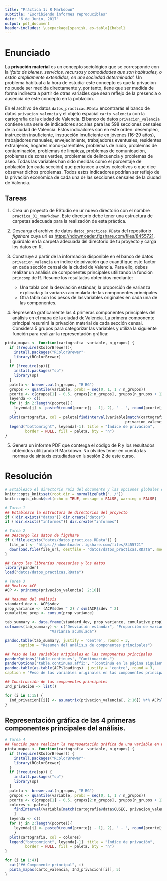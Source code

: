 ```yaml
---
title: "Práctica 1: R Markdown"
subtitle: "Escribiendo informes reproducibles"
date: "6 de Junio, 2017"
output: pdf_document
header-includes: \usepackage[spanish, es-tabla]{babel}
---
```


# Enunciado

La **privación material** es un concepto sociológico que se corresponde con la *'falta de bienes, servicios, recursos y comodidades que son habituales, o están ampliamente extendidos, en una sociedad determinada'.* Un problema habitual a la hora de estudiar este concepto es que la privación no puede ser medida directamente y, por tanto, tiene que ser medida de forma indirecta a partir de otras variables que sean reflejo de la presencia o ausencia de este concepto en la población.

En el archivo de datos `datos_practicas.RData` encontrarás el banco de datos `privacion_valencia` y el objeto espacial `carto_valencia` con la cartografía de la ciudad de Valencia. El banco de datos `privacion_valencia` contiene una serie de indicadores sociales para las 598 secciones censales de la ciudad de Valencia. Estos indicadores son en este orden: desempleo, instrucción insuficiente, instrucción insuficiente en jóvenes (16-29 años), trabajadores manuales, envejecimiento, trabajadores eventuales, residentes extranjeros, hogares mono-parentales, problemas de ruido, problemas de contaminación, problemas de limpieza, problemas de comunicación, problemas de zonas verdes, problemas de delincuencia y problemas de aseo. Todas las variables han sido medidas como el porcentaje de población (en cada sección) que pertenece a estos colectivos o que dice observar dichos problemas. Todos estos indicadores podrían ser reflejo de la privación económica de cada una de las secciones censales de la ciudad de Valencia.

## Tareas

1. Crea un proyecto de RStudio en un nuevo directorio con el nombre `practica_01_rmarkdown`. Este directorio debe tener una estructura de carpetas adecuada para la realización de esta práctica.

2. Descarga el archivo de datos `datos_practicas.RData` del repositorio *figshare* cuya url es [https://ndownloader.figshare.com/files/8455721](https://ndownloader.figshare.com/files/8455721), guárdalo en la carpeta adecuada del directorio de tu proyecto y carga los datos en R.

3. Construye a partir de la información disponible en el banco de datos `privacion_valencia` un índice de privación que cuantifique este factor en cada sección censal de la ciudad de Valencia. Para ello, debes realizar un análisis de componentes principales utilizando la función `princomp` de R. Resume los resultados obtenidos mediante:
    - Una tabla con la desviación estándar, la proporción de varianza explicada y la varianza acumulada de las componentes principales.
    - Otra tabla con los pesos de las variables originales en cada una de las componentes.

4. Representa gráficamente las 4 primeras componentes principales del análisis en el mapa de la ciudad de Valencia. La primera componente principal resumirá la privación material de cada sección censal. Considera 5 grupos para categorizar las variables y utiliza la siguiente función para realizar la representación gráfica:

```r
pinta_mapas <- function(cartografia, variable, n_grupos) {
  if (!require(RColorBrewer)){
    install.packages("RColorBrewer")
    library(RColorBrewer)
  }
  if (!require(sp)){
    install.packages("sp")
    library(sp)
  }
  paleta <- brewer.pal(n_grupos, "BrBG")
  grupos <- quantile(variable, probs = seq(0, 1, 1 / n_grupos))
  pcorte <- c(grupos[1] - 0.5, grupos[2:n_grupos], grupos[n_grupos + 1] + 0.5)
  leyenda <- c()
  for (j in 2:length(pcorte)){ 
    leyenda[j] <- paste0(round(pcorte[j - 1], 2), " - ", round(pcorte[j], 2))
    }
  plot(cartografia, col = paleta[findInterval(variable[match(cartografia@data$CUSEC, 
                                                      privacion_valencia[, 1])], pcorte)])
  legend("bottomright", leyenda[-1], title = "Índice de privación", 
         border = NULL, fill = paleta, bty = "n")
}
```

5. Genera un informe PDF que contenga el código de R y los resultados obtenidos utilizando R Markdown. No olvides tener en cuenta las normas de sintaxis estudiadas en la sesión 2 de este curso.

\newpage

# Resolución

```r
# Establezco el directorio raíz del documento y las opciones globales del código
knitr::opts_knit$set(root.dir = normalizePath("../"))
knitr::opts_chunk$set(echo = TRUE, message = FALSE, warning = FALSE)
```

```r
# Tarea 1
## Establezco la estructura de directorios del proyecto
if (!dir.exists("datos")) dir.create("datos")
if (!dir.exists("informes")) dir.create("informes")  

# Tarea 2
## Descargo los datos de figshare
if (!file.exists("datos/datos_practicas.RData")) {
  file_url <- "https://ndownloader.figshare.com/files/8455721"
  download.file(file_url, destfile = "datos/datos_practicas.RData", mode = "wb")
}

## Cargo las librerías necesarias y los datos
library(pander)
load("datos/datos_practicas.RData")

# Tarea 3
## Realizo ACP
ACP <- princomp(privacion_valencia[, 2:16])

## Resumen del análisis
standard_dev <- ACP$sdev
prop_variance <- (ACP$sdev ^ 2) / sum(ACP$sdev ^ 2)
cumulative_prop <- cumsum(prop_variance)

tab_summary <- data.frame(standard_dev, prop_variance, cumulative_prop)
colnames(tab_summary) <- c("Desviación estandar", "Proporción de varianza explicada", 
                    "Varianza acumulada")

pandoc.table(tab_summary, justify = 'centre', round = 3, 
      caption = "Resumen del análisis de componentes principales")

## Peso de las variables originales en las componentes principales
panderOptions('table.continues', "Continuación.")
panderOptions('table.continues.affix', "(continúa en la página siguiente).")
pandoc.table(as.table(ACP$loadings), justify = 'centre', round = 3, 
caption = "Peso de las variables originales en las componentes principales.")

## Construcción de las componentes principales
Ind_privacion <- list()

for (i in 1:15) {
  Ind_privacion[[i]] <- as.matrix(privacion_valencia[, 2:16]) %*% ACP$loadings[, i]
}
```

## Representación gráfica de las 4 primeras componentes principales del análisis.

```r
# Tarea 4
## Función para realizar la representación gráfica de una variable en un mapa
pinta_mapas <- function(cartografia, variable, n_grupos) {
  if (!require(RColorBrewer)) {
    install.packages("RColorBrewer")
    library(RColorBrewer)
  }
  if (!require(sp)) {
    install.packages("sp")
    library(sp)
  }
  paleta <- brewer.pal(n_grupos, "BrBG")
  grupos <- quantile(variable, probs = seq(0, 1, 1 / n_grupos))
  pcorte <- c(grupos[1] - 0.5, grupos[2:n_grupos], grupos[n_grupos + 1] + 0.5)
  colores <- paleta[
    findInterval(variable[match(cartografia@data$CUSEC, privacion_valencia[, 1])], pcorte)
    ]
  leyenda <- c()
  for (j in 2:length(pcorte)){ 
    leyenda[j] <- paste0(round(pcorte[j - 1], 2), " - ", round(pcorte[j], 2))
    }
  plot(cartografia, col = colores)
  legend("bottomright", leyenda[-1], title = "Índice de privación", 
         border = NULL, fill = paleta, bty = "n")
}

for (i in 1:4){
  cat("## Componente principal", i)
  pinta_mapas(carto_valencia, Ind_privacion[[i]], 5)
}
```

